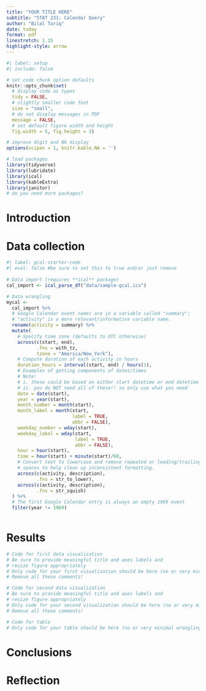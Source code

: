 ```yaml
---
title: "YOUR TITLE HERE"
subtitle: "STAT 231: Calendar Query"
author: "Bilal Tariq"
date: today
format: pdf
linestretch: 1.15
highlight-style: arrow
---
```


```r
#| label: setup
#| include: false

# set code chunk option defaults
knitr::opts_chunk$set(
  # display code as types
  tidy = FALSE, 
  # slightly smaller code font
  size = "small",
  # do not display messages in PDF
  message = FALSE,
  # set default figure width and height
  fig.width = 5, fig.height = 3) 

# improve digit and NA display 
options(scipen = 1, knitr.kable.NA = '')

# load packages
library(tidyverse)
library(lubridate)
library(ical)
library(kableExtra)
library(janitor)
# do you need more packages?
```

```{=html}
<!--
HOW TO USE THIS TEMPLATE:

The template is designed to help you structure your report. All work herein should be your own. Thus, you should write your own code comments, set your own chunk options, etc. You should clean up code comments that I've left so they are useful for you. 

You can leave the markdown comments for guidance in writing your report since they will not appear in the knitted pdf. If you like, you can remove them. 

Please rename/remove the headings as you see fit. 
You may add subheadings as desired to break up the report. Practice your Markdown formatting to make a professional looking report. 

REMINDERS ABOUT FILE ORGANIZATION AND GITHUB:
You should commit and push all relevant files to GitHub. Someone else (me, in particular) should be able to download the *calendar-query* folder from GitHub and run your .Qmd file without changing anything (meaning file paths are not specific to your computer and all files that are read in are provided.)

Your final *calendar-query* project folder should be organized such that file names and any subfolder names are informative, making relevant content easy to find for someone with little or no context of the project (i.e., if someone saw a file called "calendar_report_template", they would likely assume it was a template and not a finalized report). 
-->
```
# Introduction

```{=html}
<!--
Describe the questions of interest: what are they and why are they important or useful to you?
-->
```
# Data collection

```{=html}
<!--
Briefly describe your data collection process, including how you defined variables of interest (include the levels/categories of categorical variables and the units for quantitative variables).
-->
```
```{=html}
<!--
The code below is provided as a starting point for importing an `ics` file into R as a dataframe, doing some initial wrangling, and adding up the time spent on each activity. You are not required to use this code, but I hope it is useful as you get started. Feel free to delete or modify it as you see fit. 

If you are using the code, be sure to update the capitalized parts with the relevant path to where your `ics` file is located *relative to where this file is located in the repo*, and set `eval = TRUE`.

NOTE: All of your wrangling should be in this file - preferably well-organized and in one place if possible. You may use multiple chunks if it makes it easier to tell your narrative. This is demo-ed below, where the data is wrangled first for one visualization, then could be used for the second, etc. 
-->
```
```r
#| label: gcal-starter-code
#| eval: false #be sure to set this to true and/or just remove
 
# Data import (requires **ical** package)
cal_import <- ical_parse_df("data/sample-gcal.ics") 

# Data wrangling
mycal <- 
  cal_import %>% 
  # Google Calendar event names are in a variable called "summary";
  # "activity" is a more relevant/informative variable name.
  rename(activity = summary) %>% 
  mutate(
    # Specify time zone (defaults to UTC otherwise)
    across(c(start, end), 
           .fns = with_tz, 
           tzone = "America/New_York"),
    # Compute duration of each activity in hours
    duration_hours = interval(start, end) / hours(1),
    # Examples of getting components of dates/times 
    # Note: 
    # i. these could be based on either start datetime or end datetime
    # ii. you do NOT need all of these!! so only use what you need
    date = date(start),
    year = year(start),
    month_number = month(start),
    month_label = month(start, 
                        label = TRUE, 
                        abbr = FALSE),
    weekday_number = wday(start),
    weekday_label = wday(start, 
                         label = TRUE, 
                         abbr = FALSE),
    hour = hour(start),
    time = hour(start) + minute(start)/60,
    # Convert text to lowercase and remove repeated or leading/trailing 
    # spaces to help clean up inconsistent formatting.
    across(c(activity, description), 
           .fns = str_to_lower),
    across(c(activity, description), 
           .fns = str_squish)
  ) %>% 
  # The first Google Calendar entry is always an empty 1969 event
  filter(year != 1969)
```

```{=html}
<!--
Briefly describe and justify your plans for analysis (i.e., visualizations and summary table). Which graphs and corresponding visual cues do you plan to use? Which summary measures will you use in your table? (This will likely be a less detailed version of what you submitted for your proposal.) The idea is to let your reader know what is coming before they get to it. 
-->
```
```r

```

# Results

```{=html}
<!--
You may organize your results however you see fit (e.g., one subsection for each question or one subsection for each visualization/table). 

Each visualization and table should have its own code chunk. 

Before each code chunk, describe what information is conveyed through the corresponding visualization or table in connection with the questions you posed (e.g., "The first figure captures how the time I spent on each class varied over the two-week period. It appears I spent the most time on..."). 
-->
```
```{=html}
<!--
Describe what information is conveyed through your first data visualization (that you'll create below).
-->
```
```r
# Code for first data visualization
# Be sure to provide meaningful title and axes labels and
# resize figure appropriately
# Only code for your first visualization should be here (no or very minimal wrangling code)
# Remove all these comments!
```

```{=html}
<!--
Describe what information is conveyed through your second data visualization (that you'll create below).
-->
```
```r
# Code for second data visualization
# Be sure to provide meaningful title and axes labels and
# resize figure appropriately
# Only code for your second visualization should be here (no or very minimal wrangling code)
# Remove all these comments!
```

```{=html}
<!--
Describe what information is conveyed through the table (that you'll create) below. Again, the order is up to you. Move these around so they make sense for your analysis!
-->
```
```r
# Code for table
# Only code for your table should be here (no or very minimal wrangling code)
```

# Conclusions

```{=html}
<!--
With your initial questions in mind, briefly summarize what you learned about how you spent your time. What are the big takeaways for you about how you spend your time? If relevant, how does this affect how you might spend your time going forward?
-->
```
\newpage

# Reflection

```{=html}
<!--
Write your reflection here in paragraph form. In particular, address...

* What difficulties in the data collection and analysis process did you encounter?  Identify two of your main hurdles in gathering accurate data.
* What implications do those difficulties have for future data collection and/or analysis projects if you were to repeat this project? 
* Did you have enough data? How much data do you think you'd need to collect in order to satisfactorily answer your question(s) of interest? Would it be hard to collect that data? Why or why not?
* As someone who provides data, what expectations do you have when you give your data (e.g. to Facebook, Google, MapMyRun, etc.)?  
* As someone who analyzes others' data, what ethical responsibilities do you have?

You may address these questions in any particular order. If it helps, you can make a subsection for each. 
-->
```
